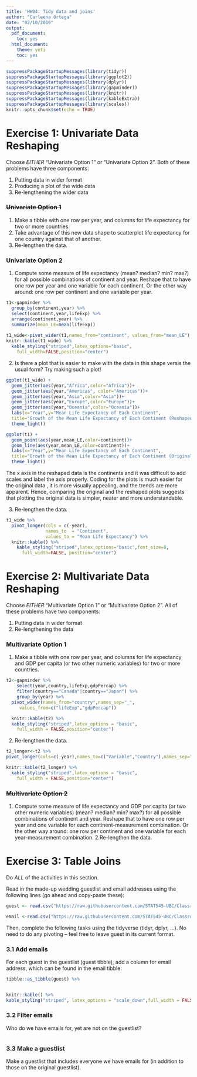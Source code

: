 ```yaml
---
title: 'HW04: Tidy data and joins'
author: "Carleena Ortega"
date: "02/10/2019"
output:
  pdf_document:
    toc: yes
  html_document:
    theme: yeti
    toc: yes
---
```


```r
suppressPackageStartupMessages(library(tidyr))
suppressPackageStartupMessages(library(ggplot2))
suppressPackageStartupMessages(library(dplyr))
suppressPackageStartupMessages(library(gapminder))
suppressPackageStartupMessages(library(knitr))
suppressPackageStartupMessages(library(kableExtra))
suppressPackageStartupMessages(library(scales))
knitr::opts_chunk$set(echo = TRUE)
```

# Exercise 1: Univariate Data Reshaping
Choose *EITHER* “Univariate Option 1” or “Univariate Option 2”. 
Both of these problems have three components:

1. Putting data in wider format
2. Producing a plot of the wide data
3. Re-lengthening the wider data

### ~~Univariate Option 1~~
1. Make a tibble with one row per year, and columns for life expectancy for two or more countries.
2. Take advantage of this new data shape to scatterplot life expectancy for one country against that of another.
3. Re-lengthen the data.

### **Univariate Option 2**
1. Compute some measure of life expectancy (mean? median? min? max?) for all possible combinations of continent and year. Reshape that to have one row per year and one variable for each continent. Or the other way around: one row per continent and one variable per year.
```r
t1<-gapminder %>% 
  group_by(continent,year) %>% 
  select(continent,year,lifeExp) %>% 
  arrange(continent,year) %>% 
  summarize(mean_LE=mean(lifeExp))
  
t1_wide<-pivot_wider(t1,names_from="continent", values_from="mean_LE")
knitr::kable(t1_wide) %>% 
  kable_styling("striped",latex_options="basic",
    full_width=FALSE,position="center")
```

2. Is there a plot that is easier to make with the data in this shape versis the usual form? Try making such a plot!

```r
ggplot(t1_wide) +
  geom_jitter(aes(year,"Africa",color="Africa"))+
  geom_jitter(aes(year,"Americas", color="Americas"))+
  geom_jitter(aes(year,"Asia",color="Asia"))+
  geom_jitter(aes(year,"Europe",color="Europe"))+
  geom_jitter(aes(year,"Oceania",color="Oceania"))+
  labs(x="Year",y="Mean Life Expectancy of Each Continent",
  title="Growth of the Mean Life Expectancy of Each Continent (Reshaped)")+
  theme_light()
```

```r
ggplot(t1) +
  geom_point(aes(year,mean_LE,color=continent))+
  geom_line(aes(year,mean_LE,color=continent))+
  labs(x="Year",y="Mean Life Expectancy of Each Continent",
  title="Growth of the Mean Life Expectancy of Each Continent (Original)")+
  theme_light()
```
  
The x axis in the reshaped data is the continents and it was difficult to add scales and label the axis properly. Coding for the plots is much easier for the original data , it is more visually appealing, and the trends are more apparent. Hence, comparing the original and the reshaped plots suggests that plotting the original data is simpler, neater and more understandable. 

3. Re-lengthen the data.
```r
t1_wide %>% 
  pivot_longer(cols = c(-year), 
               names_to  = "Continent", 
               values_to = "Mean Life Expectancy") %>% 
  knitr::kable() %>% 
    kable_styling("striped",latex_options="basic",font_size=8,
      full_width=FALSE, position="center")

```


# Exercise 2: Multivariate Data Reshaping
Choose *EITHER* “Multivariate Option 1” or “Multivariate Option 2”. All of these problems have two components:

1. Putting data in wider format
2. Re-lengthening the data

### **Multivariate Option 1**
1. Make a tibble with one row per year, and columns for life expectancy and GDP per capita (or two other numeric variables) for two or more countries.

```r
t2<-gapminder %>% 
    select(year,country,lifeExp,gdpPercap) %>% 
    filter(country=="Canada"|country=="Japan") %>% 
    group_by(year) %>% 
  pivot_wider(names_from="country",names_sep="_",
     values_from=c("lifeExp","gdpPercap"))

  knitr::kable(t2) %>% 
  kable_styling("striped",latex_options = "basic",
    full_width = FALSE,position="center")
```

2. Re-lengthen the data.

```r
t2_longer<-t2 %>% 
pivot_longer(cols=c(-year),names_to=c("Variable","Country"),names_sep="_")

knitr::kable(t2_longer) %>% 
  kable_styling("striped",latex_options = "basic",
    full_width = FALSE,position="center")
```


### ~~Multivariate Option 2~~
1. Compute some measure of life expectancy and GDP per capita (or two other numeric variables) (mean? median? min? max?) for all possible combinations of continent and year. Reshape that to have one row per year and one variable for each continent-measurement combination. Or the other way around: one row per continent and one variable for each year-measurement combination. 
2.Re-lengthen the data.

# Exercise 3: Table Joins
Do *ALL* of the activities in this section.

Read in the made-up wedding guestlist and email addresses using the following lines (go ahead and copy-paste these):

```r
guest <- read.csv("https://raw.githubusercontent.com/STAT545-UBC/Classroom/master/data/wedding/attend.csv")

email <-read.csv("https://raw.githubusercontent.com/STAT545-UBC/Classroom/master/data/wedding/emails.csv")
```


Then, complete the following tasks using the tidyverse (tidyr, dplyr, …). No need to do any pivoting – feel free to leave guest in its current format.

### 3.1 Add emails
For each guest in the guestlist (guest tibble), add a column for email address, which can be found in the email tibble.

```r
tibble::as_tibble(guest) %>% 


knitr::kable() %>% 
kable_styling("striped", latex_options = "scale_down",full_width = FALSE)
```

### 3.2 Filter emails
Who do we have emails for, yet are not on the guestlist?

```r

```

### 3.3 Make a guestlist
Make a guestlist that includes everyone we have emails for (in addition to those on the original guestlist).

```r

```




